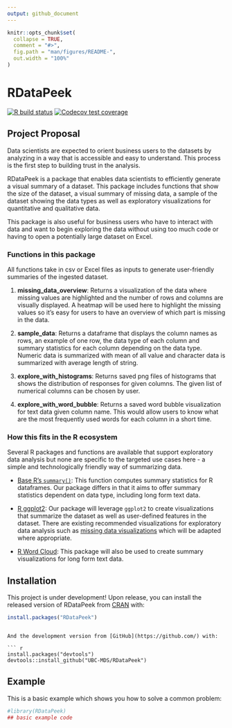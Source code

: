 ```yaml
---
output: github_document
---
```


<!-- README.md is generated from README.Rmd. Please edit that file -->

```r
knitr::opts_chunk$set(
  collapse = TRUE,
  comment = "#>",
  fig.path = "man/figures/README-",
  out.width = "100%"
)
```

# RDataPeek

<!-- badges: start -->

[![R build status](https://github.com/UBC-MDS/RDataPeek/workflows/R-CMD-check/badge.svg)](https://github.com/UBC-MDS/RDataPeek/actions)
[![Codecov test coverage](https://codecov.io/gh/UBC-MDS/RDataPeek/branch/master/graph/badge.svg)](https://codecov.io/gh/UBC-MDS/RDataPeek?branch=master)
<!-- badges: end -->

## Project Proposal
Data scientists are expected to orient business users to the datasets by analyzing in a way that is accessible and easy to understand. This process is the first step to building trust in the analysis.

RDataPeek is a package that enables data scientists to efficiently generate a visual summary of a dataset. This package includes functions that show the size of the dataset, a visual summary of missing data, a sample of the dataset showing the data types as well as exploratory visualizations for quantitative and qualitative data.

This package is also useful for business users who have to interact with data and want to begin exploring the data without using too much code or having to open a potentially large dataset on Excel. 


### Functions in this package
All functions take in csv or Excel files as inputs to generate user-friendly summaries of the ingested dataset.

1. **missing_data_overview**: Returns a visualization of the data where missing values are highlighted and the number of rows and columns are visually displayed. A heatmap will be used here to highlight the missing values so it's easy for users to have an overview of which part is missing in the data.

2. **sample_data**: Returns a dataframe that displays the column names as rows, an example of one row, the data type of each column and summary statistics for each column depending on the data type. Numeric data is summarized with mean of all value and character data is summarized with average length of string.

3. **explore_with_histograms**: Returns saved png files of histograms that shows the distribution of responses for given columns. The given list of numerical columns can be chosen by user.

4. **explore_with_word_bubble**: Returns a saved word bubble visualization for text data given column name. This would allow users to know what are the most frequently used words for each column in a short time.

### How this fits in the R ecosystem
Several R packages and functions are available that support exploratory data analysis but none are specific to the targeted use cases here - a simple and technologically friendly way of summarizing data.

- [Base R's `summary()`](https://www.rdocumentation.org/packages/base/versions/3.6.2/topics/summary): This function computes summary statistics for R dataframes. Our package differs in that it aims to offer summary statistics dependent on data type, including long form text data.

- [R ggplot2](https://ggplot2.tidyverse.org): Our package will leverage `ggplot2` to create visualizations that summarize the dataset as well as user-defined features in the dataset. There are existing recommended visualizations for exploratory data analysis such as [missing data visualizations](https://cran.r-project.org/web/packages/naniar/vignettes/naniar-visualisation.html) which will be adapted where appropriate.

- [R Word Cloud](https://cran.r-project.org/web/packages/wordcloud/wordcloud.pdf): This package will also be used to create summary visualizations for long form text data.  

## Installation
This project is under development! Upon release, you can install the released version of RDataPeek from [CRAN](https://CRAN.R-project.org) with:

``` r
install.packages("RDataPeek")
```

```

And the development version from [GitHub](https://github.com/) with:

``` r
install.packages("devtools")
devtools::install_github("UBC-MDS/RDataPeek")
```

## Example

This is a basic example which shows you how to solve a common problem:

```r
#library(RDataPeek)
## basic example code
```

